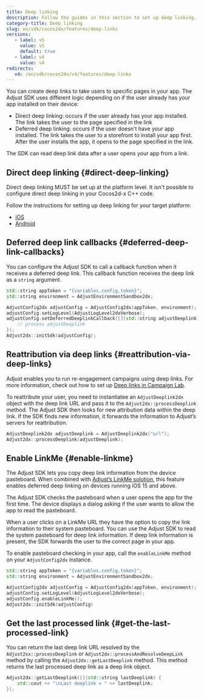 ```yaml
---
title: Deep linking
description: Follow the guides in this section to set up deep linking.
category-title: Deep linking
slug: en/sdk/cocos2dx/features/deep-links
versions:
   - label: v5
     value: v5
     default: true
   - label: v4
     value: v4
redirects:
   v4: /en/sdk/cocos2dx/v4/features/deep-links
---
```


You can create deep links to take users to specific pages in your app. The Adjust SDK uses different logic depending on if the user already has your app installed on their device:

- Direct deep linking: occurs if the user already has your app installed. The link takes the user to the page specified in the link
- Deferred deep linking: occurs if the user doesn't have your app installed. The link takes the user to a storefront to install your app first. After the user installs the app, it opens to the page specified in the link.

The SDK can read deep link data after a user opens your app from a link.

## Direct deep linking {#direct-deep-linking}

Direct deep linking MUST be set up at the platform level. It isn't possible to configure direct deep linking in your Cocos2d-x C++ code.

Follow the instructions for setting up deep linking for your target platform:

- [iOS](/en/sdk/ios/features/deep-links/direct)
- [Android](/en/sdk/android/features/deep-links)

## Deferred deep link callbacks {#deferred-deep-link-callbacks}

You can configure the Adjust SDK to call a callback function when it receives a deferred deep link. This callback function receives the deep link as a `string` argument.

```cpp
std::string appToken = "{variables.config.token}";
std::string environment = AdjustEnvironmentSandbox2dx;

AdjustConfig2dx adjustConfig = AdjustConfig2dx(appToken, environment);
adjustConfig.setLogLevel(AdjustLogLevel2dxVerbose);
adjustConfig.setDeferredDeeplinkCallback([](std::string adjustDeeplink) {
    // process adjustDeeplink
});
Adjust2dx::initSdk(adjustConfig);
```

## Reattribution via deep links {#reattribution-via-deep-links}

Adjust enables you to run re-engagement campaigns using deep links. For more information, check out how to set up [Deep links in Campaign Lab](https://help.adjust.com/en/article/deep-links).

To reattribute your user, you need to instantiatee an `AdjustDeeplink2dx` object with the deep link URL and pass it to the `Adjust2dx::processDeeplink` method. The Adjust SDK then looks for new attribution data within the deep link. If the SDK finds new information, it forwards the information to Adjust’s servers for reattribution.

```cpp
AdjustDeeplink2dx adjustDeeplink = AdjustDeeplink2dx("url");
Adjust2dx::processDeeplink(adjustDeeplink);
```

## Enable LinkMe {#enable-linkme}

The Adjust SDK lets you copy deep link information from the device pasteboard. When combined with [Adjust’s LinkMe solution](https://help.adjust.com/en/article/linkme), this feature enables deferred deep linking on devices running iOS 15 and above.

<Callout type="important">

The Adjust SDK checks the pasteboard when a user opens the app for the first time. The device displays a dialog asking if the user wants to allow the app to read the pasteboard.

</Callout>

When a user clicks on a LinkMe URL they have the option to copy the link information to their system pasteboard. You can use the Adjust SDK to read the system pasteboard for deep link information. If deep link information is present, the SDK forwards the user to the correct page in your app.

To enable pasteboard checking in your app, call the `enableLinkMe` method on your `AdjustConfig2dx` instance.

```cpp
std::string appToken = "{variables.config.token}";
std::string environment = AdjustEnvironmentSandbox2dx;

AdjustConfig2dx adjustConfig = AdjustConfig2dx(appToken, environment);
adjustConfig.setLogLevel(AdjustLogLevel2dxVerbose);
adjustConfig.enableLinkMe();
Adjust2dx::initSdk(adjustConfig)
```

## Get the last processed link {#get-the-last-processed-link}

You can return the last deep link URL resolved by the `Adjust2sx::processDeeplink` or `Adjust2dx::processAndResolveDeepLink` method by calling the `Adjust2dx::getLastDeeplink` method. This method returns the last processed deep link as a deep link object.

```cpp
Adjust2dx::getLastDeeplink([](std::string lastDeeplink) {
    std::cout << "\nLast deeplink = " << lastDeeplink;
});
```
